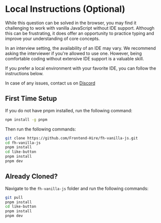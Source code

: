 
# Local Instructions (Optional)

<Callout>
  While this question can be solved in the browser, you may find it challenging to work with vanilla JavaScript without IDE support. Although this can be frustrating, it does offer an opportunity to practice typing and improve your understanding of core concepts.

  In an interview setting, the availability of an IDE may vary. We recommend asking the interviewer if you're allowed to use one. However, being comfortable coding without extensive IDE support is a valuable skill.

  If you prefer a local environment with your favorite IDE, you can follow the instructions below.
</Callout>

In case of any issues, contact us on [Discord](https://discord.gg/DWAVqksVtx)

## First Time Setup

If you do not have pnpm installed, run the following command:

```sh
npm install -g pnpm
```

Then run the following commands:

```sh
git clone https://github.com/Frontend-Hire/fh-vanilla-js.git
cd fh-vanilla-js
pnpm install
cd like-button
pnpm install
pnpm dev
```

## Already Cloned?

Navigate to the `fh-vanilla-js` folder and run the following commands:

```sh
git pull
pnpm install
cd like-button
pnpm install
pnpm dev
```
